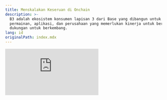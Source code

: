 ```yaml
---
title: Menskalakan Keseruan di Onchain
description: >-
  B3 adalah ekosistem konsumen lapisan 3 dari Base yang dibangun untuk
  permainan, aplikasi, dan perusahaan yang memerlukan kinerja untuk berskala dan
  dukungan untuk berkembang.
lang: id
originalPath: index.mdx
---
```

<iframe
  className="aspect-video w-full rounded-xl"
  src="https://customer-gg6qs7nm5ue94t64.cloudflarestream.com/2102c81d7d96da927f71e023260175c9/iframe?muted=true&loop=true&autoplay=true&poster=https%3A%2F%2Fcustomer-gg6qs7nm5ue94t64.cloudflarestream.com%2F2102c81d7d96da927f71e023260175c9%2Fthumbnails%2Fthumbnail.jpg%3Ftime%3D%26height%3D600"
  title="B3 SDK"
  frameBorder="0"
  allow="accelerometer; autoplay; clipboard-write; encrypted-media; gyroscope; picture-in-picture"
  allowFullScreen
/>

<br />

<Card title="Panduan Cepat" icon="rocket" horizontal href="/quickstart">
  Mulai dan jalankan dengan B3 SDK dalam waktu kurang dari 5 menit
</Card>

## Ekosistem Produk

B3 adalah portofolio produk yang dirancang untuk membawa generasi berikutnya dari aplikasi, kreativitas, dan perdagangan ke blockchain.

<Card title="Lapisan Protokol" icon="circle-nodes" href="/protocol/scaling" cta="Pelajari Lebih Lanjut">
  Lapisan protokol B3 adalah tulang punggung multi-blockchain dari ekosistem B3.
</Card>

<Card title="Lapisan Ekosistem" icon="globe" href="/ecosystem/introduction" cta="Alat Pengembang">
  Lapisan ekosistem B3 adalah infrastruktur pengembang akses terbuka, alat, dan layanan untuk membangun di B3.
</Card>

<Card title="Lapisan Aplikasi" icon="globe" href="https://explorer.b3.fun/apps" cta="Jelajahi Aplikasi">
  Kami tidak hanya membangun alat, B3 mengirimkan aplikasi konsumen yang membawa kesenangan ke blockchain & mengembalikan nilai ke token \$B3.
</Card>

### B3 AppChains Rantai Super Skalabel

B3 bukan hanya rantai lain, B3 menghubungkan pengalaman menyenangkan - game, aplikasi, proyek konsumen - ke dalam ekosistem yang modular, skalabel, terbuka, terhubung, dan siap untuk berkembang.

Dibuat oleh tim alumni Base/Coinbase dan kontributor OG Ethereum.

- **infra modular**

  pilih tumpukan Anda, menetap di mana saja—base, ethereum, solana, lebih banyak lagi.

- **jaringan multi-rantai**

  luncurkan di mainnet b3 atau buat gamechain Anda sendiri dengan dukungan bawaan.

- **likuiditas superfluid**

  primitif bawaan untuk transaksi instan, hadiah, dan pengalaman lintas-aplikasi.

<img src="/images/gamechains-diagram.jpg" alt="Banner B3" className="w-full rounded-2xl" />

<Steps>
  <Step title="Diamankan oleh Base">
    B3 beroperasi sebagai L3 yang menetap di Base, menyediakan blockspace khusus untuk gaming dengan
    transaksi super cepat dan biaya sub-sen.
  </Step>
  <Step title="Jaringan Multi-rantai">
    Appchains menetap ke B3, dengan infrastruktur protokol kami yang menyederhanakan kompleksitas berurusan dengan banyak
    rantai.
  </Step>
</Steps>

<Card title="Appchain yang Skalabel Secara Horizontal" icon="rocket" horizontal href="/protocol/scaling">
  Pelajari tentang arsitektur appchain unik B3, cara paling skalabel untuk membangun di blockchain.
</Card>

## Kekuatan untuk Pengembang

<img src="/images/b3-banner.png" alt="Jembatan ke B3" className="w-full rounded-xl" />

Bangun dengan alat, sdk, dokumen, dan dukungan nyata yang memungkinkan Anda bergerak dari nol ke live dalam waktu rekor. Jelajahi SDK B3 untuk segera membangun pengalaman onchain yang luar biasa:

<CardGroup cols={2}>
  <Card title="API Data Gratis" icon="database" href="/data/api-reference/introduction">
    API data & pengindeksan yang gratis, konsolidasi & kaya di B3.
  </Card>
  <Card title="B3 SDKs" icon="code" href="/ecosystem/introduction">
    Akses pengguna, likuiditas lintas rantai, luncurkan token & lainnya.
  </Card>
</CardGroup>

## Apa yang Dapat Anda Bangun

<CardGroup cols={2}>
  <Card href="/sdk/global-account/authentication">
    <img
      src="/images/login-banner.jpg"
      className="w-full h-48 object-cover rounded-xl mb-4"
    />

    <h3 className="text-lg font-semibold text-primary block mb-1">Login Instan</h3>


    Secara instan onboarding pemain dengan akun pintar terintegrasi—hanya satu klik dan mereka masuk ke dalam game.

  </Card>
  <Card href="/sdk/global-account/introduction">
    <img
      src="/images/profiles-banner.jpg"
      className="w-full h-48 object-cover rounded-xl mb-4"
    />

    <h3 className="text-lg font-semibold text-primary block mb-1">Kenali Identitas Pemain Anda</h3>

    Buka akses instan ke data pemain di seluruh ekosistem dan data gamer onchain mereka.

  </Card>
</CardGroup>

### Skalakan Game Anda

<CardGroup cols={2}>
  <Card href="/basement/introduction">
    <img
      src="/images/leaderboards-banner.jpg"
      className="w-full h-48 object-cover rounded-xl mb-4"
    />

    <h3 className="text-lg font-semibold text-primary block mb-1">Terapkan Leaderboard Onchain</h3>


    Buat peringkat kompetitif yang terikat pada data gameplay nyata dan pencapaian lintas-game.

  </Card>
  <Card href="/basement/introduction">
    <img
      src="/images/achievements-banner.jpg"
      className="w-full h-48 object-cover rounded-xl mb-4"
    />

    <h3 className="text-lg font-semibold text-primary block mb-1">Buat Pencapaian Kustom</h3>


    Buat pencapaian onchain yang terikat pada gameplay, loyalitas, atau aksi komunitas. Biarkan pemain memamerkan kemenangan mereka di seluruh ekosistem.

  </Card>
  <Card href="/basement/introduction">
    <img
      src="/images/tournaments-banner.jpg"
      className="w-full h-48 object-cover rounded-xl mb-4"
    />

    <h3 className="text-lg font-semibold text-primary block mb-1">Luncurkan Turnamen Instan</h3>


    Segera buat turnamen untuk meningkatkan retensi, mendorong kompetisi, dan memonetisasi game Anda.

  </Card>
  <Card href="/basement/introduction">
    <img
      src="/images/versus-banner.jpg"
      className="w-full h-48 object-cover rounded-xl mb-4"
    />

    <h3 className="text-lg font-semibold text-primary block mb-1">Aktifkan Duel Taruhan</h3>


    Izinkan pemain menantang satu sama lain secara real-time PvP. Tambahkan taruhan, XP, atau hadiah untuk setiap pertandingan.

  </Card>
  <Card href="/sdk/global-account/permissions">
    <img
      src="/images/unlock-banner.jpg"
      className="w-full h-48 object-cover rounded-xl mb-4"
    />

    <h3 className="text-lg font-semibold text-primary block mb-1">Ciptakan Eksklusivitas dengan Token Gating</h3>


    Aktifkan pengguna untuk membuka konten eksklusif, mode game, atau keuntungan berdasarkan kepemilikan NFT atau token.

  </Card>
  <Card href="/ecosystem/introduction">
    <img
      src="/images/notifications-banner.jpg"
      className="w-full h-48 object-cover rounded-xl mb-4"
    />

    <h3 className="text-lg font-semibold text-primary block mb-1">Kirim Notifikasi Onchain</h3>

    Picu peringatan berbasis dompet yang terikat pada gameplay, pencapaian, drop, atau event untuk menarik kembali pengguna.

  </Card>
</CardGroup>

### Buka Cara Baru untuk Monetisasi

<CardGroup cols={2}>
  <Card href="/anyspend/introduction">
    <img
      src="/images/anyspend-example-banner.jpg"
      className="w-full h-48 object-cover rounded-xl mb-4"
    />

    <h3 className="text-lg font-semibold text-primary block mb-1">Terima Pembayaran Tanpa Hambatan</h3>


    Aktifkan pengguna untuk melakukan pembelian tanpa KYC menggunakan fiat atau token APA SAJA di rantai MANA SAJA. Ini cara paling mudah untuk membayar.

  </Card>
  <Card href="/createkit/introduction">
    <img
      src="/images/claim-banner.jpg"
      className="w-full h-48 object-cover rounded-xl mb-4"
    />

    <h3 className="text-lg font-semibold text-primary block mb-1">Buat Token Game Asli</h3>


    Dengan mudah buat token kustom yang mendukung kemajuan, hadiah, atau kepemilikan—secara asli terikat pada logika game Anda.

  </Card>
  <Card href="/createkit/introduction">
    <img
      src="/images/marketplace-banner.jpg"
      className="w-full h-48 object-cover rounded-xl mb-4"
    />

    <h3 className="text-lg font-semibold text-primary block mb-1">Ubah Aset Apa Pun menjadi Marketplace</h3>


    Dari pencapaian hingga skin hingga konten yang dibuat pengguna, ubah aset dalam game apa pun menjadi koleksi yang dapat diperdagangkan pemain.

  </Card>
</CardGroup>

## Mengapa Memilih B3?

<AccordionGroup>
  <Accordion title="Cepat dan Murah">
    B3 menyediakan transaksi super cepat dengan biaya sub-sen melalui blockspace khusus untuk gaming, dibangun sebagai L3
    yang menetap di Base.
  </Accordion>
  <Accordion title="Menetap di Base">
    Base adalah L2 yang aman, biaya rendah, ramah pembangun yang diinkubasi oleh Coinbase. B3 memanfaatkan Base sebagai lapisan penyelesaian,
    berkontribusi pada ekosistem Base sambil memperluas kemampuannya.
  </Accordion>
  <Accordion title="Dapat Diskalakan">
    Luncurkan game skala web2 dengan mesin rollup B3 yang diskalakan secara horizontal dengan sharding di lapisan aplikasi,
    mengorkestrasi sidecar khusus untuk operasi berat komputasi.
  </Accordion>
  <Accordion title="Hyper-Operable">
    Arsitektur komposabel B3 memungkinkan interoperabilitas mulus antara appchains, aset, dan token. Bangun pengalaman lintas-rantai sejati.
  </Accordion>
  <Accordion title="Ekosistem Terbuka">
    Tidak ada taman bertembok di sini. Siapa pun dapat menerapkan dan membangun di B3, didukung oleh sebagian besar platform dan
    kerangka kerja blockchain utama.
  </Accordion>
</AccordionGroup>

## Komunitas & Sumber Daya

<CardGroup cols={2}>
  <Card title="Komunitas Discord" icon="discord" href="https://discord.gg/b3dotfun">
    Bergabung dengan komunitas pengembang kami untuk dukungan dan diskusi
  </Card>
  <Card title="Repositori GitHub" icon="github" href="https://github.com/b3-fun/b3">
    Berkontribusi pada proyek dan laporkan masalah
  </Card>
</CardGroup>

<Check>
  **Temukan betapa mudahnya membangun di B3** Mulai dengan [Panduan Cepat](/quickstart) kami dan mulai membangun masa depan kesenangan hari ini.
</Check>
